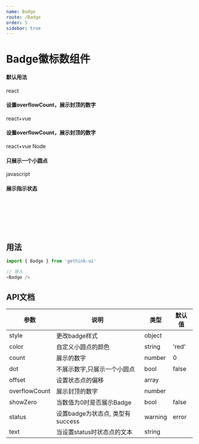 ```yaml
---
name: Badge
route: /Badge
order: 5
sidebar: true
---
```



# Badge徽标数组件

#### 默认用法
<Playground>
    <Badge count={99}>react</Badge>
</Playground>

#### 设置overflowCount，展示封顶的数字
<Playground>
    <Badge count={129} overflowCount={99}>react+vue</Badge>
</Playground>

#### 设置overflowCount，展示封顶的数字
<Playground>
    <Badge count={129} overflowCount={99}>react+vue</Badge><span style={{marginLeft:"60px"}}></span>
    <Badge count={129} overflowCount={99} style={{backgroundColor: 'green'}}>Node</Badge>
</Playground>

#### 只展示一个小圆点
<Playground>
    <Badge count={1} dot>javascript</Badge>
</Playground>

#### 展示指示状态
<Playground>
    <Badge status="success"></Badge>
    <Badge status="warning"></Badge>
    <Badge status="error"></Badge>
    <Badge status="processing"></Badge>
    <br /><br />
    <Badge status="success" text="成功"></Badge><br />
    <Badge status="error" text="错误"></Badge><br />
    <Badge status="processing" text="进行中"></Badge><br />
    <Badge status="warning" text="警告"></Badge>
</Playground>

## 用法

``` js
import { Badge } from 'gethink-ui'

// 导入
<Badge />
```


## API文档
|  参数  |  说明  |  类型  |  默认值  |
|  ---   |  ---  |  ---  |  ---  |
|  style |  更改badge样式  |  object  |  |
|  color |  自定义小圆点的颜色  |  string  |  'red'  |
|  count |  展示的数字  |  number  |  0  |
|  dot |  不展示数字,只展示一个小圆点  |  bool  |  false  |
|  offset |  设置状态点的偏移  |  array  |    |
|  overflowCount |  展示封顶的数字  |  number  |    |
|  showZero |  当数值为0时是否展示Badge  |  bool  |  false  |
|  status |  设置badge为状态点, 类型有success|warning|error|default|processing  |  string  |  'default'  |
|  text |  当设置status时状态点的文本  |  string  |    |